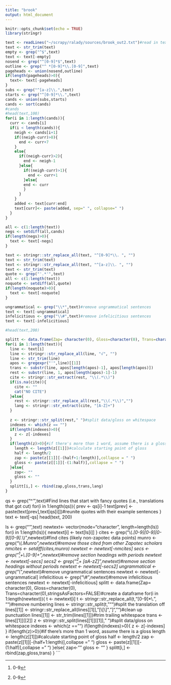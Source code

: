 ```yaml
---
title: "brook"
output: html_document
---
```


```r
knitr::opts_chunk$set(echo = TRUE)
library(stringr)
```

```r
text <- readLines("~/scrapy/ralady/sources/brook_out2.txt")#read in text
text <- str_trim(text)
empty <- grep("^$",text)
text <- text[-empty]
nosend <- grep("^[0-9]*$",text)
outline <- grep("^ *[0-9]*\\.[0-9]",text)
pageheads <- union(nosend,outline)
if(length(pageheads)>0){
  text<- text[-pageheads]
}
subs <- grep("^[a-z]\\.",text)
starts <- grep("^[0-9]*\\.",text)
cands <- union(subs,starts)
cands <- sort(cands)
#cands
#head(text,100)
for(i in 1:length(cands)){
  curr <- cands[i]
  if(i < length(cands)){
    neigh <- cands[i+1]
    if((neigh-curr)>8){
      end <- curr+7
    }
    else{
      if((neigh-curr)>2){
        end <- neigh-1
      }else{
        if((neigh-curr)>1){
          end <- curr+1
        }else{
        end <- curr
        }
      }
    }
    added <- text[curr:end]
    text[curr]<- paste(added, sep=" ", collapse=" ")
  }
}

all <- c(1:length(text))
negs <- setdiff(all,cands)
if(length(negs)>0){
  text <- text[-negs]
}

text <- stringr::str_replace_all(text, "^[0-9]*\\. ", "")
text <- str_trim(text)
text <- stringr::str_replace_all(text, "^[a-z]\\. ", "")
text <- str_trim(text)
quote <- grep("'.*'",text)
all <- c(1:length(text))
noquote <- setdiff(all,quote)
if(length(noquote)>0){
  text <- text[-noquote]
}

ungrammatical <- grep("\\*",text)#remove ungrammatical sentences
text <- text[-ungrammatical]
infelicitious <- grep("\\#",text)#remove infelicitious sentences
text <- text[-infelicitious]

#head(text,200)

splitt <- data.frame(Zap= character(0), Gloss=character(0), Trans=character(0),Lang=character(0),stringsAsFactors=FALSE)#create a dataframe
for(i in 1:length(text)){
  line <- text[i]
  line <- stringr::str_replace_all(line, "√", "")
  line <- str_trim(line)
  apos <- gregexpr("'",line)[[1]]
  trans <- substr(line, apos[length(apos)-1], apos[length(apos)])
  rest <- substr(line, 1, apos[length(apos)-1]-1)
  cite <- stringr::str_extract(rest, "\\(.*\\)")
  if(is.na(cite)){
    cite <- ""
    cat("NO CITE")
  }else{
    rest <- stringr::str_replace_all(rest,"\\(.*\\)","")
    lang <- stringr::str_extract(cite, "[A-Z]+")
  }
  
  z <- stringr::str_split(rest," ")#split data/gloss on whitespace
  indexes <- which(z == "")
  if(length(indexes)>0){
    z <- z[-indexes]
  }
  if(length(z)>0){#if there's more than 1 word, assume there is a gloss
    length <- length(z[[1]])#calculate starting point of gloss
    half <- length/2
    zap <- paste(z[[1]][-(half+1:length)],collapse = " ")
    gloss <- paste(z[[1]][-(1:half)],collapse = " ")
  }else{
    zap<- ""
    gloss <- ""
  }
  splitt[i,] <- rbind(zap,gloss,trans,lang)
}
```

qs <- grep("^'",text)#Find lines that start with fancy quotes (i.e., translations that got cut)
for(i in 1:length(qs)){
  prev <- qs[i]-1
  text[prev] <- paste(text[prev],text[qs[i]])#reunite quotes with their example sentences
}
text <- text[-qs]
head(text, 200)

ls <- grep("'",text)
newtext<- vector(mode="character", length=length(ls))
for(i in 1:length(ls)){
  newtext[i] <- text[ls[i]]
}
cites <- grep("\\(.*[0-9][0-9][0-9][0-9].*\\)",newtext)#find cites (likely non-zapotec data points)
munro <- grep("\\(.*Munro",newtext)#remove those cited from other Zapotec scholars
nmcites <- setdiff(cites,munro)
newtext <- newtext[-nmcites]
secs <- grep("^[0-9]+\\.[0-9]+",newtext)#remove section headings with periods
newtext <- newtext[-secs]
secs2 <- grep("^[0-9]+ [aA-zZ]",newtext)#remove section headings without periods
newtext <- newtext[-secs2]
ungrammatical <- grep("\\*",newtext)#remove ungrammatical sentences
newtext <- newtext[-ungrammatical]
infelicitious <- grep("\\#",newtext)#remove infelicitious sentences
newtext <- newtext[-infelicitious]
splitt <- data.frame(Zap= character(0), Gloss=character(0), Trans=character(0),stringsAsFactors=FALSE)#create a dataframe
for(i in 1:length(newtext)){
  t <- newtext[i]
  t <- stringr::str_replace_all(t,"[0-9]*\\.", "")#remove numbering
  lines <- stringr::str_split(t, "“")#split the translation off
  lines[[1]] <-  stringr::str_replace_all(lines[[1]],"[\\[\\]\n\",”]","")#clean up punctuation
  lines[[1]] <- str_trim(lines[[1]])#trim trailing whitespace
  trans <- lines[[1]][[2]]
  z <- stringr::str_split(lines[[1]][[1]]," ")#split data/gloss on whitespace
  indexes <- which(z == "")
  if(length(indexes)>0){
    z <- z[-indexes]
  }
  if(length(z)>0){#if there's more than 1 word, assume there is a gloss
    length <- length(z[[1]])#calculate starting point of gloss
    half <- length/2
    zap <- paste(z[[1]][-(half+1:length)],collapse = " ")
    gloss <- paste(z[[1]][-(1:half)],collapse = " ")
  }else{
    zap<- ""
    gloss <- ""
  }
  splitt[i,] <- rbind(zap,gloss,trans)
}
```